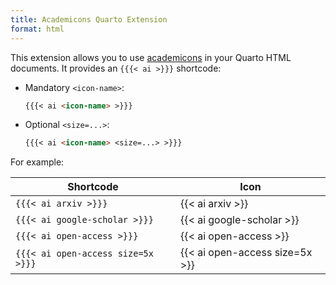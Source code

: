```yaml
---
title: Academicons Quarto Extension
format: html
---
```


This extension allows you to use [academicons](https://jpswalsh.github.io/academicons/) in your Quarto HTML documents. It provides an `{{{< ai >}}}` shortcode:

- Mandatory `<icon-name>`:
  ``` markdown
  {{{< ai <icon-name> >}}}
  ```

- Optional `<size=...>`:
  ``` markdown
  {{{< ai <icon-name> <size=...> >}}}
  ```

For example:

| Shortcode                          | Icon                           |
|------------------------------------|--------------------------------|
| `{{{< ai arxiv >}}}`               | {{< ai arxiv >}}               |
| `{{{< ai google-scholar >}}}`      | {{< ai google-scholar >}}      |
| `{{{< ai open-access >}}}`         | {{< ai open-access >}}         |
| `{{{< ai open-access size=5x >}}}` | {{< ai open-access size=5x >}} |

